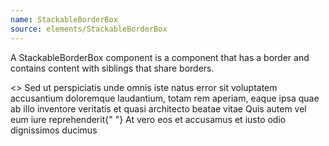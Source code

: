 ```yaml
---
name: StackableBorderBox
source: elements/StackableBorderBox
---
```


A StackableBorderBox component is a component that has a border and contains content with siblings that share borders.

<Playground>
  <>
    <StackableBorderBox>
			<Text variant='md'>
      Sed ut perspiciatis unde omnis iste natus error sit voluptatem accusantium
      doloremque laudantium, totam rem aperiam, eaque ipsa quae ab illo
      inventore veritatis et quasi architecto beatae vitae
			</Text>
    </StackableBorderBox>
    <StackableBorderBox>
			<Text variant='md'>
      	Quis autem vel eum iure reprehenderit{" "}
			</Text>
    </StackableBorderBox>
    <StackableBorderBox>
			<Text variant='md'>
      	At vero eos et accusamus et iusto odio dignissimos ducimus
			</Text>
    </StackableBorderBox>
  </>
</Playground>
